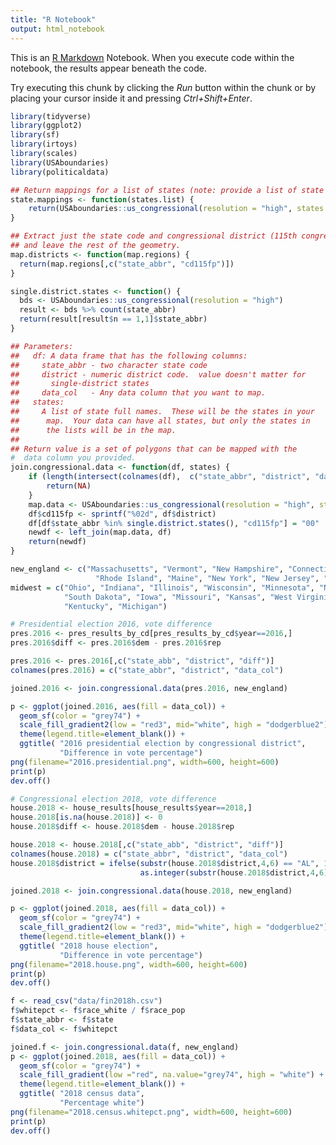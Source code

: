 ```yaml
---
title: "R Notebook"
output: html_notebook
---
```


This is an [R Markdown](http://rmarkdown.rstudio.com) Notebook. When you execute code within the notebook, the results appear beneath the code. 

Try executing this chunk by clicking the *Run* button within the chunk or by placing your cursor inside it and pressing *Ctrl+Shift+Enter*. 

```r
library(tidyverse)
library(ggplot2)
library(sf)
library(irtoys)
library(scales)
library(USAboundaries)
library(politicaldata)
```


```r
## Return mappings for a list of states (note: provide a list of state names)
state.mappings <- function(states.list) {
    return(USAboundaries::us_congressional(resolution = "high", states = states.list))
}

## Extract just the state code and congressional district (115th congress)
## and leave the rest of the geometry.
map.districts <- function(map.regions) {
  return(map.regions[,c("state_abbr", "cd115fp")])
}

single.district.states <- function() {
  bds <- USAboundaries::us_congressional(resolution = "high")
  result <- bds %>% count(state_abbr)
  return(result[result$n == 1,1]$state_abbr)
}

## Parameters:
##   df: A data frame that has the following columns:
##     state_abbr - two character state code
##     district - numeric district code.  value doesn't matter for
##       single-district states
##     data_col   - Any data column that you want to map.
##   states:
##     A list of state full names.  These will be the states in your
##      map.  Your data can have all states, but only the states in
##      the lists will be in the map.
##
## Return value is a set of polygons that can be mapped with the
#  data column you provided.
join.congressional.data <- function(df, states) {
    if (length(intersect(colnames(df),  c("state_abbr", "district", "data_col")))!=3) {
        return(NA)
    }
    map.data <- USAboundaries::us_congressional(resolution = "high", states =states)
    df$cd115fp <- sprintf("%02d", df$district)
    df[df$state_abbr %in% single.district.states(), "cd115fp"] = "00"
    newdf <- left_join(map.data, df)
    return(newdf)
}
```


```r
new_england <- c("Massachusetts", "Vermont", "New Hampshire", "Connecticut",
                   "Rhode Island", "Maine", "New York", "New Jersey", "Pennsylvania")
midwest = c("Ohio", "Indiana", "Illinois", "Wisconsin", "Minnesota", "North Dakota",
            "South Dakota", "Iowa", "Missouri", "Kansas", "West Virginia", "Nebraska",
            "Kentucky", "Michigan")

# Presidential election 2016, vote difference
pres.2016 <- pres_results_by_cd[pres_results_by_cd$year==2016,]
pres.2016$diff <- pres.2016$dem - pres.2016$rep

pres.2016 <- pres.2016[,c("state_abb", "district", "diff")]
colnames(pres.2016) = c("state_abbr", "district", "data_col")

joined.2016 <- join.congressional.data(pres.2016, new_england)

p <- ggplot(joined.2016, aes(fill = data_col)) + 
  geom_sf(color = "grey74") +
  scale_fill_gradient2(low = "red3", mid="white", high = "dodgerblue2") +
  theme(legend.title=element_blank()) +
  ggtitle( "2016 presidential election by congressional district",
           "Difference in vote percentage")
png(filename="2016.presidential.png", width=600, height=600)
print(p)
dev.off()
```

```r
# Congressional election 2018, vote difference
house.2018 <- house_results[house_results$year==2018,]
house.2018[is.na(house.2018)] <- 0
house.2018$diff <- house.2018$dem - house.2018$rep

house.2018 <- house.2018[,c("state_abb", "district", "diff")]
colnames(house.2018) = c("state_abbr", "district", "data_col")
house.2018$district = ifelse(substr(house.2018$district,4,6) == "AL", 1, 
                             as.integer(substr(house.2018$district,4,6)))

joined.2018 <- join.congressional.data(house.2018, new_england)

p <- ggplot(joined.2018, aes(fill = data_col)) + 
  geom_sf(color = "grey74") +
  scale_fill_gradient2(low = "red3", mid="white", high = "dodgerblue2") +
  theme(legend.title=element_blank()) +
  ggtitle( "2018 house election",
           "Difference in vote percentage")
png(filename="2018.house.png", width=600, height=600)
print(p)
dev.off()
```



```r
f <- read_csv("data/fin2018h.csv")
f$whitepct <- f$race_white / f$race_pop
f$state_abbr <- f$state
f$data_col <- f$whitepct

joined.f <- join.congressional.data(f, new_england)
p <- ggplot(joined.2018, aes(fill = data_col)) + 
  geom_sf(color = "grey74") +
  scale_fill_gradient(low ="red", na.value="grey74", high = "white") +
  theme(legend.title=element_blank()) +
  ggtitle( "2018 census data",
           "Percentage white")
png(filename="2018.census.whitepct.png", width=600, height=600)
print(p)
dev.off()
```
